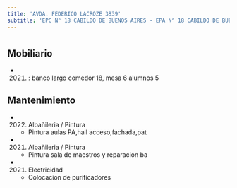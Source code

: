 ```yaml
---
title: 'AVDA. FEDERICO LACROZE 3839'
subtitle: 'EPC N° 18 CABILDO DE BUENOS AIRES - EPA N° 18 CABILDO DE BUENOS AIRES'
---
```


#


## Mobiliario

*  (2021) : banco largo comedor 18, mesa 6 alumnos 5 





## Mantenimiento

*  (2022) Albañileria / Pintura 
    + Pintura aulas PA,hall acceso,fachada,pat

*  (2021) Albañileria / Pintura 
    + Pintura sala de maestros y reparacion ba

*  (2021) Electricidad 
    + Colocacion de purificadores



